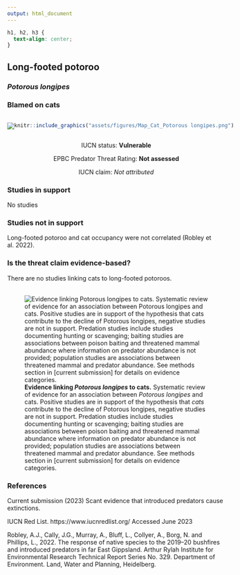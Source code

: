 ```yaml
---
output: html_document
---
```

```css
h1, h2, h3 {
  text-align: center;
}
```

## **Long-footed potoroo**
### *Potorous longipes*
### Blamed on cats

:::: {style="display: flex;"}

[![](assets/photos/Potorous longipes.png)](https://www.inaturalist.org/photos/40315288?size=original)

::: {}

:::

::: {}
  ```r
  knitr::include_graphics("assets/figures/Map_Cat_Potorous longipes.png")
  ```
:::

::::
<center>
IUCN status: **Vulnerable**

EPBC Predator Threat Rating: **Not assessed**

IUCN claim: *Not attributed*

</center>

### Studies in support

No studies

### Studies not in support

Long-footed potoroo and cat occupancy were not correlated (Robley et al. 2022).

### Is the threat claim evidence-based?

There are no studies linking cats to long-footed potoroos.
<br>
<br>

![**Evidence linking *Potorous longipes* to cats.** Systematic review of evidence for an association between *Potorous longipes* and cats. Positive studies are in support of the hypothesis that *cats* contribute to the decline of Potorous longipes, negative studies are not in support. Predation studies include studies documenting hunting or scavenging; baiting studies are associations between poison baiting and threatened mammal abundance where information on predator abundance is not provided; population studies are associations between threatened mammal and predator abundance. See methods section in [current submission] for details on evidence categories.](assets/figures/Main_Evidence_Cat_Potorous longipes.png)

### References

Current submission (2023) Scant evidence that introduced predators cause extinctions.

IUCN Red List. https://www.iucnredlist.org/ Accessed June 2023

Robley, A.J., Cally, J.G., Murray, A., Bluff, L., Collyer, A., Borg, N. and Phillips, L., 2022. The response of native species to the 2019–20 bushfires and introduced predators in far East Gippsland. Arthur Rylah Institute for Environmental Research Technical Report Series No. 329. Department of Environment. Land, Water and Planning, Heidelberg.

